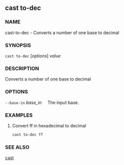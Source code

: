 
## cast to-dec

### NAME

cast-to-dec - Converts a number of one base to decimal

### SYNOPSIS

`cast to-dec` [*options*] _value_

### DESCRIPTION

Converts a number of one base to decimal

### OPTIONS

`--base-in` _base_in_
&nbsp;&nbsp;&nbsp;&nbsp;The input base.

<CommonOptions />

### EXAMPLES

1. Convert ff in hexadecimal to decimal
   ```sh
   cast to-dec ff
   ```

### SEE ALSO

[cast](./cast.md)
